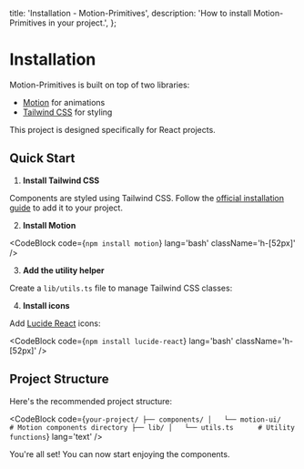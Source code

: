   title: 'Installation - Motion-Primitives',
  description: 'How to install Motion-Primitives in your project.',
};


# Installation

Motion-Primitives is built on top of two libraries:

- [Motion](https://motion.dev/) for animations
- [Tailwind CSS](https://tailwindcss.com/) for styling

This project is designed specifically for React projects.

## Quick Start

1. **Install Tailwind CSS**

Components are styled using Tailwind CSS. Follow the [official installation guide](https://tailwindcss.com/docs/installation) to add it to your project.

2. **Install Motion**

<CodeBlock code={`npm install motion`} lang='bash' className='h-[52px]' />

3. **Add the utility helper**

Create a `lib/utils.ts` file to manage Tailwind CSS classes:

<CodeBlock filePath='lib/utils.ts' lang='ts' />

4. **Install icons**

Add [Lucide React](https://lucide.dev/) icons:

<CodeBlock code={`npm install lucide-react`} lang='bash' className='h-[52px]' />

## Project Structure

Here's the recommended project structure:

<CodeBlock
  code={`your-project/
├── components/
│   └── motion-ui/     # Motion components directory
├── lib/
│   └── utils.ts      # Utility functions`}
  lang='text'
/>

You're all set! You can now start enjoying the components.
